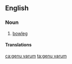 ==English==

===Noun===
{{wikipedia}}
{{en-noun|head=[[genu]] [[varum]]|-}}

# {{lb|en|medical}} [[bowleg]]

====Translations====
{{trans-see|bowleg}}

[[ca:genu varum]]
[[ta:genu varum]]